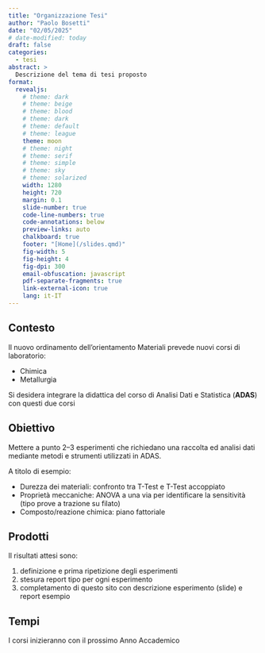 ```yaml
---
title: "Organizzazione Tesi"
author: "Paolo Bosetti"
date: "02/05/2025"
# date-modified: today
draft: false
categories: 
  - tesi
abstract: >
  Descrizione del tema di tesi proposto
format: 
  revealjs:
    # theme: dark
    # theme: beige
    # theme: blood
    # theme: dark
    # theme: default
    # theme: league
    theme: moon
    # theme: night
    # theme: serif
    # theme: simple
    # theme: sky
    # theme: solarized
    width: 1280
    height: 720
    margin: 0.1
    slide-number: true
    code-line-numbers: true
    code-annotations: below
    preview-links: auto
    chalkboard: true
    footer: "[Home](/slides.qmd)"
    fig-width: 5
    fig-height: 4
    fig-dpi: 300
    email-obfuscation: javascript
    pdf-separate-fragments: true
    link-external-icon: true
    lang: it-IT
---
```


## Contesto

Il nuovo ordinamento dell'orientamento Materiali prevede nuovi corsi di laboratorio:

* Chimica
* Metallurgia

Si desidera integrare la didattica del corso di Analisi Dati e Statistica (**ADAS**) con questi due corsi


## Obiettivo

Mettere a punto 2--3 esperimenti che richiedano una raccolta ed analisi dati mediante metodi e strumenti utilizzati in ADAS.

A titolo di esempio:

* Durezza dei materiali: confronto tra T-Test e T-Test accoppiato
* Proprietà meccaniche: ANOVA a una via per identificare la sensitività (tipo prove a trazione su filato)
* Composto/reazione chimica: piano fattoriale


## Prodotti

Il risultati attesi sono:

1. definizione e prima ripetizione degli esperimenti
2. stesura report tipo per ogni esperimento
3. completamento di questo sito con descrizione esperimento (slide) e report esempio


## Tempi

I corsi inizieranno con il prossimo Anno Accademico